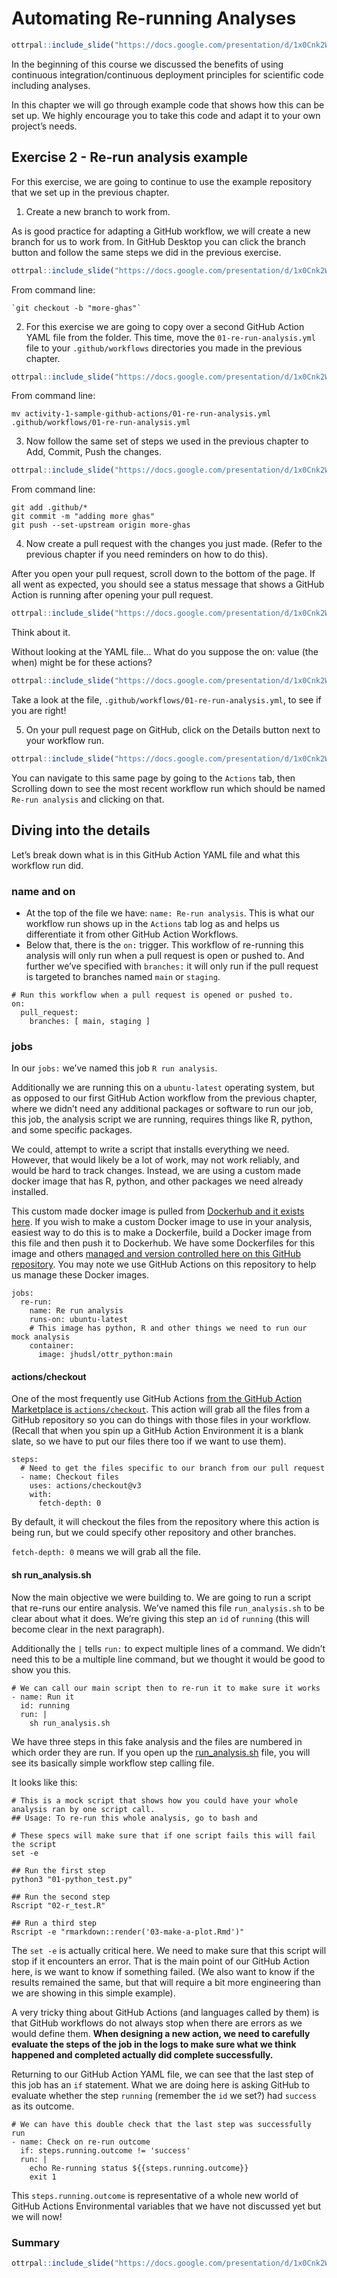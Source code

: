 
# Automating Re-running Analyses


```r
ottrpal::include_slide("https://docs.google.com/presentation/d/1x0Cnk2Wcsg8HYkmXnXo_0PxmYCxAwzVrUQzb8DUDvTA/edit#slide=id.g280d2b56f79_0_3819")
```

In the beginning of this course we discussed the benefits of using continuous integration/continuous deployment principles for scientific code including analyses.

In this chapter we will go through example code that shows how this can be set up. We highly encourage you to take this code and adapt it to your own project's needs.

## Exercise 2 - Re-run analysis example

For this exercise, we are going to continue to use the example repository that we set up in the previous chapter.

1. Create a new branch to work from.

As is good practice for adapting a GitHub workflow, we will create a new branch for us to work from. In GitHub Desktop you can click the branch button and follow the same steps we did in the previous exercise.

```r
ottrpal::include_slide("https://docs.google.com/presentation/d/1x0Cnk2Wcsg8HYkmXnXo_0PxmYCxAwzVrUQzb8DUDvTA/edit#slide=id.g280d2b56f79_0_3213")
```
From command line:
```
`git checkout -b "more-ghas"`
```

2. For this exercise we are going to copy over a second GitHub Action YAML file from the folder. This time, move the `01-re-run-analysis.yml` file to your `.github/workflows` directories you made in the previous chapter.

```r
ottrpal::include_slide("https://docs.google.com/presentation/d/1x0Cnk2Wcsg8HYkmXnXo_0PxmYCxAwzVrUQzb8DUDvTA/edit#slide=id.g280d2b56f79_0_3226")
```
From command line:
```
mv activity-1-sample-github-actions/01-re-run-analysis.yml .github/workflows/01-re-run-analysis.yml
```

3. Now follow the same set of steps we used in the previous chapter to Add, Commit, Push the changes.

```r
ottrpal::include_slide("https://docs.google.com/presentation/d/1x0Cnk2Wcsg8HYkmXnXo_0PxmYCxAwzVrUQzb8DUDvTA/edit#slide=id.g280d2b56f79_0_3234")
```
From command line:
```
git add .github/*
git commit -m "adding more ghas"
git push --set-upstream origin more-ghas
```

4. Now create a pull request with the changes you just made. (Refer to the previous chapter if you need reminders on how to do this).

After you open your pull request, scroll down to the bottom of the page. If all went as expected, you should see a status message that shows a GitHub Action is running after opening your pull request.

```r
ottrpal::include_slide("https://docs.google.com/presentation/d/1x0Cnk2Wcsg8HYkmXnXo_0PxmYCxAwzVrUQzb8DUDvTA/edit#slide=id.g280d2b56f79_0_3239")
```

Think about it.

Without looking at the YAML file… What do you suppose the on: value (the when) might be for these actions?

```r
ottrpal::include_slide("https://docs.google.com/presentation/d/1x0Cnk2Wcsg8HYkmXnXo_0PxmYCxAwzVrUQzb8DUDvTA/edit#slide=id.g280d2b56f79_0_3246")
```

Take a look at the file, `.github/workflows/01-re-run-analysis.yml`, to see if you are right!

5. On your pull request page on GitHub, click on the Details button next to your workflow run.

```r
ottrpal::include_slide("https://docs.google.com/presentation/d/1x0Cnk2Wcsg8HYkmXnXo_0PxmYCxAwzVrUQzb8DUDvTA/edit#slide=id.g280d2b56f79_0_3250")
```

You can navigate to this same page by going to the `Actions` tab, then Scrolling down to see the most recent workflow run which should be named `Re-run analysis` and clicking on that.

## Diving into the details

Let's break down what is in this GitHub Action YAML file and what this workflow run did.

### name and on

- At the top of the file we have: `name: Re-run analysis`. This is what our workflow run shows up in the `Actions` tab log as and helps us differentiate it from other GitHub Action Workflows.
- Below that, there is the `on:` trigger. This workflow of re-running this analysis will only run when a pull request is open or pushed to. And further we've specified with `branches:` it will only run if the pull request is targeted to branches named `main` or `staging`.
```
# Run this workflow when a pull request is opened or pushed to.
on:
  pull_request:
    branches: [ main, staging ]
```

### jobs

In our `jobs:` we've named this job `R run analysis`.

Additionally we are running this on a `ubuntu-latest` operating system, but as opposed to our first GitHub Action workflow from the previous chapter, where we didn't need any additional packages or software to run our job, this job, the analysis script we are running, requires things like R, python, and some specific packages.

We could, attempt to write a script that installs everything we need. However, that would likely be a lot of work, may not work reliably, and would be hard to track changes. Instead, we are using a custom made docker image that has R, python, and other packages we need already installed.

This custom made docker image is pulled from [Dockerhub and it exists here](https://hub.docker.com/r/jhudsl/ottr_python). If you wish to make a custom Docker image to use in your analysis, easiest way to do this is to make a Dockerfile, build a Docker image from this file and then push it to Dockerhub. We have some Dockerfiles for this image and others [managed and version controlled here on this GitHub repository](https://github.com/jhudsl/ottr_docker). You may note we use GitHub Actions on this repository to help us manage these Docker images.
```
jobs:
  re-run:
    name: Re run analysis
    runs-on: ubuntu-latest
    # This image has python, R and other things we need to run our mock analysis
    container:
      image: jhudsl/ottr_python:main
```

#### actions/checkout

One of the most frequently use GitHub Actions [from the GitHub Action Marketplace is `actions/checkout`](https://github.com/actions/checkout). This action will grab all the files from a GitHub repository so you can do things with those files in your workflow. (Recall that when you spin up a GitHub Action Environment it is a blank slate, so we have to put our files there too if we want to use them).

```
steps:
  # Need to get the files specific to our branch from our pull request
  - name: Checkout files
    uses: actions/checkout@v3
    with:
      fetch-depth: 0
```

By default, it will checkout the files from the repository where this action is being run, but we could specify other repository and other branches.

`fetch-depth: 0` means we will grab all the file.


#### sh run_analysis.sh

Now the main objective we were building to. We are going to run a script that re-runs our entire analysis. We've named this file `run_analysis.sh` to be clear about what it does. We're giving this step an `id` of `running` (this will become clear in the next paragraph).

Additionally the `|` tells `run:` to expect multiple lines of a command. We didn't need this to be a multiple line command, but we thought it would be good to show you this.
```
# We can call our main script then to re-run it to make sure it works
- name: Run it
  id: running
  run: |
    sh run_analysis.sh
```  
We have three steps in this fake analysis and the files are numbered in which order they are run. If you open up the [run_analysis.sh](https://github.com/fhdsl/github-actions-workshop/blob/main/run_analysis.sh) file, you will see its basically simple workflow step calling file.

It looks like this:
```
# This is a mock script that shows how you could have your whole analysis ran by one script call.
## Usage: To re-run this whole analysis, go to bash and

# These specs will make sure that if one script fails this will fail the script
set -e

## Run the first step
python3 "01-python_test.py"

## Run the second step
Rscript "02-r_test.R"

## Run a third step
Rscript -e "rmarkdown::render('03-make-a-plot.Rmd')"
```

The `set -e` is actually critical here. We need to make sure that this script will stop if it encounters an error. That is the main point of our GitHub Action here, is we want to know if something failed. (We also want to know if the results remained the same, but that will require a bit more engineering than we are showing in this simple example).

A very tricky thing about GitHub Actions (and languages called by them) is that GitHub workflows do not always stop when there are errors as we would define them. **When designing a new action, we need to carefully evaluate the steps of the job in the logs to make sure what we think happened and completed actually did complete successfully.**

Returning to our GitHub Action YAML file, we can see that the last step of this job has an `if` statement. What we are doing here is asking GitHub to evaluate whether the step `running` (remember the `id` we set?) had `success` as its outcome.
```
# We can have this double check that the last step was successfully run
- name: Check on re-run outcome
  if: steps.running.outcome != 'success'
  run: |
    echo Re-running status ${{steps.running.outcome}}
    exit 1
```

This `steps.running.outcome` is representative of a whole new world of GitHub Actions Environmental variables that we have not discussed yet but we will now!

### Summary

```r
ottrpal::include_slide("https://docs.google.com/presentation/d/1x0Cnk2Wcsg8HYkmXnXo_0PxmYCxAwzVrUQzb8DUDvTA/edit#slide=id.g280d2b56f79_0_3262")
```
